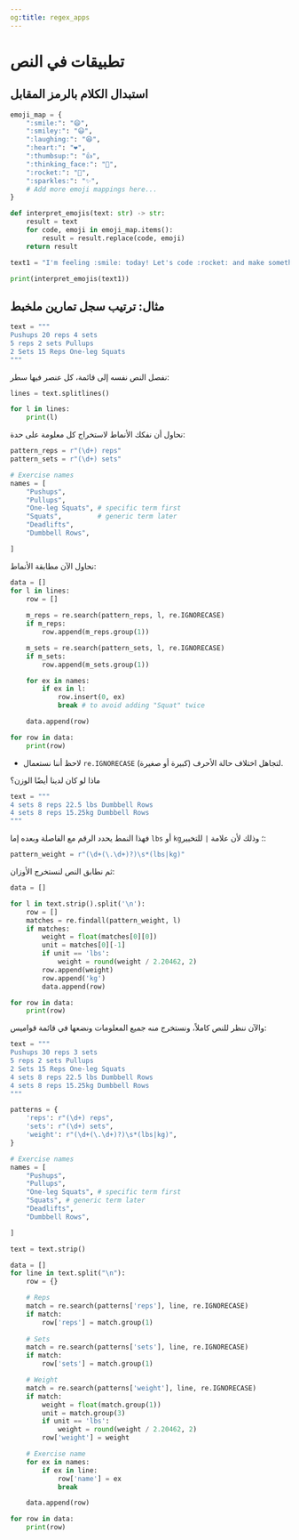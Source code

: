 ```yaml
---
og:title: regex_apps
---
```


# تطبيقات في النص

## استبدال الكلام بالرمز المقابل

```python
emoji_map = {
    ":smile:": "😄",
    ":smiley:": "😃",
    ":laughing:": "😆",
    ":heart:": "❤️",
    ":thumbsup:": "👍",
    ":thinking_face:": "🤔",
    ":rocket:": "🚀",
    ":sparkles:": "✨",
    # Add more emoji mappings here...
}

def interpret_emojis(text: str) -> str:
    result = text
    for code, emoji in emoji_map.items():
        result = result.replace(code, emoji)
    return result

text1 = "I'm feeling :smile: today! Let's code :rocket: and make something :sparkles: happen! :thinking_face: what should we build?"

print(interpret_emojis(text1))
```


## مثال: ترتيب سجل تمارين ملخبط

```python
text = """
Pushups 20 reps 4 sets
5 reps 2 sets Pullups
2 Sets 15 Reps One-leg Squats
"""
```

نفصل النص نفسه إلى قائمة، كل عنصر فيها سطر:

```python
lines = text.splitlines()

for l in lines:
    print(l)
```

نحاول أن نفكك الأنماط لاستخراج كل معلومة على حدة:

```python
pattern_reps = r"(\d+) reps"
pattern_sets = r"(\d+) sets"

# Exercise names
names = [
    "Pushups",
    "Pullups",
    "One-leg Squats", # specific term first
    "Squats",         # generic term later
    "Deadlifts",
    "Dumbbell Rows",

]
```

نحاول الآن مطابقة الأنماط:

```python
data = []
for l in lines:
    row = []
    
    m_reps = re.search(pattern_reps, l, re.IGNORECASE)
    if m_reps:
        row.append(m_reps.group(1))

    m_sets = re.search(pattern_sets, l, re.IGNORECASE)
    if m_sets:
        row.append(m_sets.group(1))

    for ex in names:
        if ex in l:
            row.insert(0, ex)
            break # to avoid adding "Squat" twice

    data.append(row)

for row in data:
    print(row)
```

- لاحظ أننا نستعمال `re.IGNORECASE` لتجاهل اختلاف حالة الأحرف (كبيرة أو صغيرة).

ماذا لو كان لدينا أيضًا الوزن؟

```python
text = """
4 sets 8 reps 22.5 lbs Dumbbell Rows
4 sets 8 reps 15.25kg Dumbbell Rows
"""
```

فهذا النمط يحدد الرقم مع الفاصلة وبعده إما `lbs` أو `kg`؛ وذلك لأن علامة `|` للتخيير:

```python
pattern_weight = r"(\d+(\.\d+)?)\s*(lbs|kg)"
```

ثم نطابق النص لنستخرج الأوزان:

```python
data = []

for l in text.strip().split('\n'):
    row = []
    matches = re.findall(pattern_weight, l)
    if matches:
        weight = float(matches[0][0])
        unit = matches[0][-1]
        if unit == 'lbs':
            weight = round(weight / 2.20462, 2)
        row.append(weight)
        row.append('kg')
        data.append(row)

for row in data:
    print(row)
```

والآن ننظر للنص كاملاً، ونستخرج منه جميع المعلومات ونضعها في قائمة قواميس:

```python
text = """
Pushups 30 reps 3 sets
5 reps 2 sets Pullups
2 Sets 15 Reps One-leg Squats
4 sets 8 reps 22.5 lbs Dumbbell Rows
4 sets 8 reps 15.25kg Dumbbell Rows
"""

patterns = {
    'reps': r"(\d+) reps",
    'sets': r"(\d+) sets",
    'weight': r"(\d+(\.\d+)?)\s*(lbs|kg)",
}

# Exercise names
names = [
    "Pushups",
    "Pullups",
    "One-leg Squats", # specific term first
    "Squats", # generic term later
    "Deadlifts",
    "Dumbbell Rows",

]

text = text.strip()

data = []
for line in text.split("\n"):
    row = {}

    # Reps
    match = re.search(patterns['reps'], line, re.IGNORECASE)
    if match:
        row['reps'] = match.group(1)
    
    # Sets
    match = re.search(patterns['sets'], line, re.IGNORECASE)
    if match:
        row['sets'] = match.group(1)

    # Weight
    match = re.search(patterns['weight'], line, re.IGNORECASE)
    if match:
        weight = float(match.group(1))
        unit = match.group(3)
        if unit == 'lbs':
            weight = round(weight / 2.20462, 2)
        row['weight'] = weight

    # Exercise name
    for ex in names:
        if ex in line:
            row['name'] = ex
            break

    data.append(row)

for row in data:
    print(row)
```

